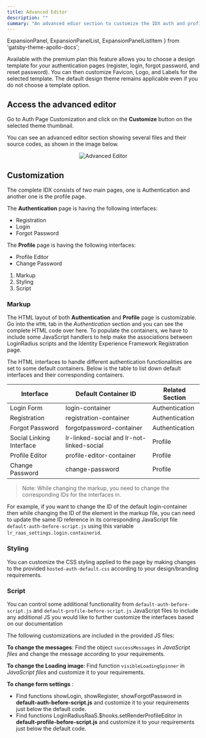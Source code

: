 ```yaml
---
title: Advanced Editor
description: ""
summary: "An advanced edior section to customize the IDX auth and profile pages"
---
```



  ExpansionPanel,
  ExpansionPanelList,
  ExpansionPanelListItem
} from 'gatsby-theme-apollo-docs';


Available with the premium plan this feature allows you to choose a design template for your authentication pages (register, login, forgot password, and reset password). You can then customize Favicon, Logo, and Labels for the selected template. The default design theme remains applicable even if you do not choose a template option.


## Access the advanced editor

Go to Auth Page Customization and click on the **Customize** button on the selected theme thumbnail.

You can see an advanced editor section showing several files and their source codes, as shown in the image below.

<div style="text-align:center">
  <img src="../assets/concepts/advanced-editor.png" alt="Advanced Editor" />
</div>


## Customization

The complete IDX consists of two main pages, one is Authentication and another one is the profile page. 

The **Authentication** page is having the following interfaces:

- Registration
- Login
- Forgot Password

The **Profile** page is having the following interfaces:

- Profile Editor
- Change Password

1. Markup
2. Styling
3. Script

### Markup

The HTML layout of both **Authentication** and **Profile** page is customizable. Go into the `HTML` tab in the *Authentication* section and you can see the complete HTML code over here.  To populate the containers, we have to include some JavaScript handlers to help make the associations between LoginRadius scripts and the Identity Experience Framework Registration page.

The HTML interfaces to handle different authentication functionalities are set to some default containers. Below is the table to list down default interfaces and their corresponding containers. 

| Interface       | Default Container ID| Related Section  |
| ------------- |-------------| -----|
| Login Form  | login-container | Authentication |
| Registration    | registration-container      | Authentication |
| Forgot Password  | forgotpassword-container      | Authentication |
| Social Linking Interface  | lr-linked-social and lr-not-linked-social | Profile |
| Profile Editor    | profile-editor-container      | Profile |
| Change Password | change-password      | Profile |

> Note: While changing the markup, you need to change the corresponding IDs for the interfaces in.


For example, if you want to change the ID of the default login-container then while changing the ID of the element in the markup file, you can need to update the same ID reference in its corresponding JavaScript file `default-auth-before-script.js` using this variable `lr_raas_settings.login.containerid`.


### Styling

You can customize the CSS styling applied to the page by making changes to the provided `hosted-auth-default.css` according to your design/branding requirements.

### Script

You can control some additional functionality from `default-auth-before-script.js` and  `default-profile-before-script.js` JavaScript files to include any additional JS you would like to further customize the interfaces based on our documentation

The following customizations are included in the provided JS files:

**To change the messages**: Find the object `successMessages` in *JavaScript files* and change the message according to your requirements.

**To change the Loading image**: Find function `visibleLoadingSpinner` in *JavaScript files* and customize it to your requirements.

**To change form settings** : 
 - Find functions showLogin, showRegister, showForgotPassword in **default-auth-before-script.js** and customize it to your requirements just below the default code.
- Find functions LoginRadiusRaaS.\$hooks.setRenderProfileEditor in **default-profile-before-script.js** and customize it to your requirements just below the default code.
